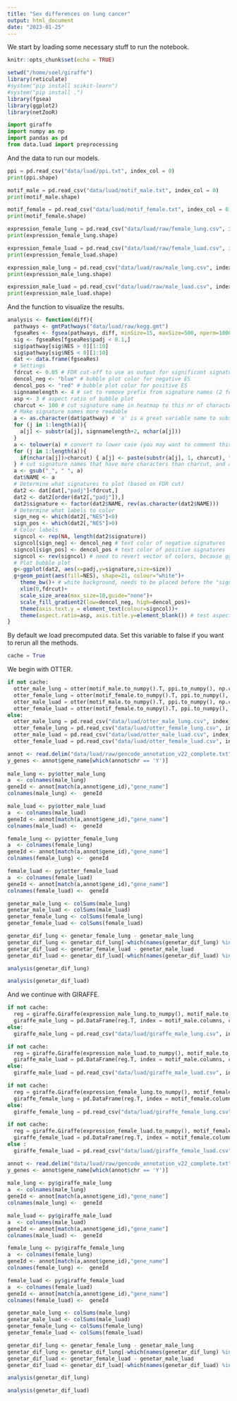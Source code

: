 ```yaml
---
title: "Sex differences on lung cancer"
output: html_document
date: "2023-01-25"
---
```


We start by loading some necessary stuff to run the notebook. 

```r
knitr::opts_chunk$set(echo = TRUE)
```

```r
setwd("/home/soel/giraffe")
library(reticulate)
#system("pip install scikit-learn")
#system("pip install .")
library(fgsea)
library(ggplot2)
library(netZooR)
```

```python
import giraffe
import numpy as np
import pandas as pd
from data.luad import preprocessing
```

And the data to run our models. 

```python
ppi = pd.read_csv("data/luad/ppi.txt", index_col = 0)
print(ppi.shape)

motif_male = pd.read_csv("data/luad/motif_male.txt", index_col = 0)
print(motif_male.shape)

motif_female = pd.read_csv("data/luad/motif_female.txt", index_col = 0)
print(motif_female.shape)

expression_female_lung = pd.read_csv("data/luad/raw/female_lung.csv", index_col = 0)
print(expression_female_lung.shape)

expression_female_luad = pd.read_csv("data/luad/raw/female_luad.csv", index_col = 0)
print(expression_female_luad.shape)

expression_male_lung = pd.read_csv("data/luad/raw/male_lung.csv", index_col = 0)
print(expression_male_lung.shape)

expression_male_luad = pd.read_csv("data/luad/raw/male_luad.csv", index_col = 0)
print(expression_male_luad.shape)
```
And the function to visualize the results. 

```r
analysis <- function(diff){
  pathways <- gmtPathways("data/luad/raw/kegg.gmt")
  fgseaRes <- fgsea(pathways, diff, minSize=15, maxSize=500, nperm=10000)
  sig <- fgseaRes[fgseaRes$padj < 0.1,]
  sig$pathway[sig$NES > 0][1:10]
  sig$pathway[sig$NES < 0][1:10]
  dat <- data.frame(fgseaRes)
  # Settings
  fdrcut <- 0.05 # FDR cut-off to use as output for significant signatures
  dencol_neg <- "blue" # bubble plot color for negative ES
  dencol_pos <- "red" # bubble plot color for positive ES
  signnamelength <- 4 # set to remove prefix from signature names (2 for "GO", 4 for "KEGG", 8 for "REACTOME")
  asp <- 3 # aspect ratio of bubble plot
  charcut <- 100 # cut signature name in heatmap to this nr of characters
  # Make signature names more readable
  a <- as.character(dat$pathway) # 'a' is a great variable name to substitute row names with something more readable
  for (j in 1:length(a)){
    a[j] <- substr(a[j], signnamelength+2, nchar(a[j]))
  }
  a <- tolower(a) # convert to lower case (you may want to comment this out, it really depends on what signatures you are looking at, c6 signatures contain   gene names, and converting those to lower case may be confusing)
  for (j in 1:length(a)){
    if(nchar(a[j])>charcut) { a[j] <- paste(substr(a[j], 1, charcut), "...", sep=" ")}
  } # cut signature names that have more characters than charcut, and add "..."
  a <- gsub("_", " ", a)
  dat$NAME <- a
  # Determine what signatures to plot (based on FDR cut)
  dat2 <- dat[dat[,"padj"]<fdrcut,]
  dat2 <- dat2[order(dat2[,"padj"]),] 
  dat2$signature <- factor(dat2$NAME, rev(as.character(dat2$NAME)))
  # Determine what labels to color
  sign_neg <- which(dat2[,"NES"]<0)
  sign_pos <- which(dat2[,"NES"]>0)
  # Color labels
  signcol <- rep(NA, length(dat2$signature))
  signcol[sign_neg] <- dencol_neg # text color of negative signatures
  signcol[sign_pos] <- dencol_pos # text color of positive signatures
  signcol <- rev(signcol) # need to revert vector of colors, because ggplot starts plotting these from below
  # Plot bubble plot
  g<-ggplot(dat2, aes(x=padj,y=signature,size=size))
  g+geom_point(aes(fill=NES), shape=21, colour="white")+
    theme_bw()+ # white background, needs to be placed before the "signcol" line
    xlim(0,fdrcut)+
    scale_size_area(max_size=10,guide="none")+
    scale_fill_gradient2(low=dencol_neg, high=dencol_pos)+
    theme(axis.text.y = element_text(colour=signcol))+
    theme(aspect.ratio=asp, axis.title.y=element_blank()) # test aspect.ratio
}
```

By default we load precomputed data. Set this variable to false if you want to rerun all the methods. 

```python
cache = True
```

We begin with OTTER. 

```python
if not cache:
  otter_male_lung = otter(motif_male.to_numpy().T, ppi.to_numpy(), np.corrcoef(expression_male_lung.to_numpy()))
  otter_female_lung = otter(motif_female.to_numpy().T, ppi.to_numpy(), np.corrcoef(expression_female_lung.to_numpy()))
  otter_male_luad = otter(motif_male.to_numpy().T, ppi.to_numpy(), np.corrcoef(expression_male_luad.to_numpy()))
  otter_female_luad = otter(motif_female.to_numpy().T, ppi.to_numpy(), np.corrcoef(expression_female_luad.to_numpy()))
else:
  otter_male_lung = pd.read_csv("data/luad/otter_male_lung.csv", index_col = 0)
  otter_female_lung = pd.read_csv("data/luad/otter_female_lung.csv", index_col = 0)
  otter_male_luad = pd.read_csv("data/luad/otter_male_luad.csv", index_col = 0)
  otter_female_luad = pd.read_csv("data/luad/otter_female_luad.csv", index_col = 0)
```

```r
annot <- read.delim("data/luad/raw/gencode_annotation_v22_complete.txt", stringsAsFactors=F)
y_genes <- annot$gene_name[which(annot$chr == 'Y')]
  
male_lung <- py$otter_male_lung
a  <- colnames(male_lung)
geneId <- annot[match(a,annot$gene_id),"gene_name"]
colnames(male_lung) <-  geneId

male_luad <- py$otter_male_luad
a  <- colnames(male_luad)
geneId <- annot[match(a,annot$gene_id),"gene_name"]
colnames(male_luad) <-  geneId

female_lung <- py$otter_female_lung
a  <- colnames(female_lung)
geneId <- annot[match(a,annot$gene_id),"gene_name"]
colnames(female_lung) <-  geneId

female_luad <- py$otter_female_luad
a  <- colnames(female_luad)
geneId <- annot[match(a,annot$gene_id),"gene_name"]
colnames(female_luad) <-  geneId

genetar_male_lung <- colSums(male_lung)
genetar_male_luad <- colSums(male_luad)
genetar_female_lung <- colSums(female_lung)
genetar_female_luad <- colSums(female_luad)

genetar_dif_lung <- genetar_female_lung - genetar_male_lung
genetar_dif_lung <- genetar_dif_lung[-which(names(genetar_dif_lung) %in% y_genes)]
genetar_dif_luad <- genetar_female_luad - genetar_male_luad
genetar_dif_luad <- genetar_dif_luad[-which(names(genetar_dif_luad) %in% y_genes)]
```

```r
analysis(genetar_dif_lung)
```

```r
analysis(genetar_dif_luad)
```

And we continue with GIRAFFE. 
```python
if not cache:
  reg = giraffe.Giraffe(expression_male_lung.to_numpy(), motif_male.to_numpy(), ppi.to_numpy()).get_regulation()
  giraffe_male_lung = pd.DataFrame(reg.T, index = motif_male.columns, columns = expression_male_lung.index)
else:
  giraffe_male_lung = pd.read_csv("data/luad/giraffe_male_lung.csv", index_col = 0)
```

```python
if not cache:
  reg = giraffe.Giraffe(expression_male_luad.to_numpy(), motif_male.to_numpy(), ppi.to_numpy()).get_regulation()
  giraffe_male_luad = pd.DataFrame(reg.T, index = motif_male.columns, columns = expression_male_luad.index)
else:
  giraffe_male_luad = pd.read_csv("data/luad/giraffe_male_luad.csv", index_col = 0)
```

```python
if not cache:
  reg = giraffe.Giraffe(expression_female_lung.to_numpy(), motif_female.to_numpy(), ppi.to_numpy()).get_regulation()
  giraffe_female_lung = pd.DataFrame(reg.T, index = motif_female.columns, columns = expression_female_lung.index)
else:
  giraffe_female_lung = pd.read_csv("data/luad/giraffe_female_lung.csv", index_col = 0)
```

```python
if not cache:
  reg = giraffe.Giraffe(expression_female_luad.to_numpy(), motif_female.to_numpy(), ppi.to_numpy()).get_regulation()
  giraffe_female_luad = pd.DataFrame(reg.T, index = motif_female.columns, columns = expression_female_luad.index)
else :
  giraffe_female_luad = pd.read_csv("data/luad/giraffe_female_luad.csv", index_col = 0)
```

```r
annot <- read.delim("data/luad/raw/gencode_annotation_v22_complete.txt", stringsAsFactors=F)
y_genes <- annot$gene_name[which(annot$chr == 'Y')]
  
male_lung <- py$giraffe_male_lung
a  <- colnames(male_lung)
geneId <- annot[match(a,annot$gene_id),"gene_name"]
colnames(male_lung) <-  geneId

male_luad <- py$giraffe_male_luad
a  <- colnames(male_luad)
geneId <- annot[match(a,annot$gene_id),"gene_name"]
colnames(male_luad) <-  geneId

female_lung <- py$giraffe_female_lung
a  <- colnames(female_lung)
geneId <- annot[match(a,annot$gene_id),"gene_name"]
colnames(female_lung) <-  geneId

female_luad <- py$giraffe_female_luad
a  <- colnames(female_luad)
geneId <- annot[match(a,annot$gene_id),"gene_name"]
colnames(female_luad) <-  geneId

genetar_male_lung <- colSums(male_lung)
genetar_male_luad <- colSums(male_luad)
genetar_female_lung <- colSums(female_lung)
genetar_female_luad <- colSums(female_luad)

genetar_dif_lung <- genetar_female_lung - genetar_male_lung
genetar_dif_lung <- genetar_dif_lung[-which(names(genetar_dif_lung) %in% y_genes)]
genetar_dif_luad <- genetar_female_luad - genetar_male_luad
genetar_dif_luad <- genetar_dif_luad[-which(names(genetar_dif_luad) %in% y_genes)]
```

```r
analysis(genetar_dif_lung)
```


```r
analysis(genetar_dif_luad)
```
